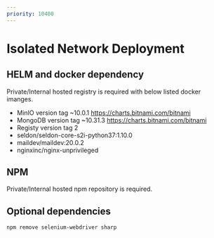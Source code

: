 ```yaml
---
priority: 10400
---
```



# Isolated Network Deployment


## HELM and docker dependency

Private/Internal hosted registry is required with below listed docker imanges.

- MinIO version tag ~10.0.1 https://charts.bitnami.com/bitnami
- MongoDB version tag ~10.31.3 https://charts.bitnami.com/bitnami
- Registy version tag 2
- seldon/seldon-core-s2i-python37:1.10.0
- maildev/maildev:20.0.2
- nginxinc/nginx-unprivileged

## NPM

Private/Internal hosted npm repository is required.

## Optional dependencies

```
npm remove selenium-webdriver sharp
```
